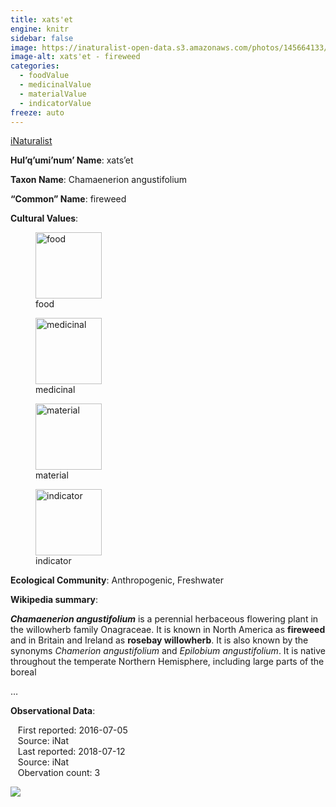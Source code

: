 ```yaml
---
title: xats'et
engine: knitr
sidebar: false
image: https://inaturalist-open-data.s3.amazonaws.com/photos/145664133/medium.jpg
image-alt: xats'et - fireweed
categories:
  - foodValue
  - medicinalValue
  - materialValue
  - indicatorValue
freeze: auto
---
```


<div role="img" class="imerss-photo" style="background-image: url(https://inaturalist-open-data.s3.amazonaws.com/photos/145664133/medium.jpg)" 
 alt="xats'et - fireweed">
 <a href="https://www.inaturalist.org/taxa/564969" target="_blank" class="taxonDisplay-iNat-extern">iNaturalist<span class="external-link"></span></a>
</div>

**Hul'q'umi'num' Name**: xats'et



**Taxon Name**: Chamaenerion angustifolium

**"Common" Name**: fireweed

**Cultural Values**:

:::{layout-nrow=1}
![food](/files/food.svg){width=106px}

![medicinal](/files/medicinal.svg){width=106px}

![material](/files/material.svg){width=106px}

![indicator](/files/indicator.svg){width=106px}
:::

**Ecological Community**: Anthropogenic, Freshwater

**Wikipedia summary**:
<p class="mw-empty-elt">
</p>

<p><i><b>Chamaenerion angustifolium</b></i> is a perennial herbaceous flowering plant in the willowherb family Onagraceae. It is known in North America as <b>fireweed</b> and in Britain and Ireland as <b>rosebay willowherb</b>. It is also known by the synonyms <i>Chamerion angustifolium</i> and <i>Epilobium angustifolium</i>. It is native throughout the temperate Northern Hemisphere, including large parts of the boreal</p>...

**Observational Data**:

|    First reported: 2016-07-05

|    Source: iNat

|    Last reported: 2018-07-12

|    Source: iNat

|    Obervation count: 3

![](community_dist.png)
